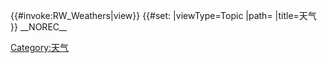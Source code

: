 {{#invoke:RW_Weathers|view}}
{{DISPLAYTITLE:天气}}
{{#set:
|viewType=Topic
|path={{FULLPAGENAME}}
|title=天气
}}
__NOREC__
[[Category:天气]]